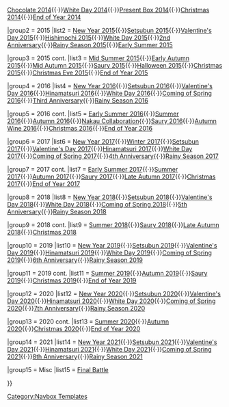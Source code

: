 {{Navbox
| name   = Template:Seasonal
| state = mw-collapsible 
| title = '''Seasonal'''
| basestyle  = background-color:#99CCFF;
| liststyle = padding-left:4px; padding:5px; 
| groupstyle =  padding:5px; 
| style      = background-color:#FFFFFF; border:1px solid #1A5B70; width:100%;
|group1 = 2013-2014
|list1 = [[Seasonal/Christmas_2013|Christmas 2013]]{{·}}[[Seasonal/Chocolate 2014|Chocolate 2014]]{{·}}[[Seasonal/White Day 2014|White Day 2014]]{{·}}[[Seasonal/Present Box 2014|Present Box 2014]]{{·}}[[Seasonal/Christmas 2014|Christmas 2014]]{{·}}[[Seasonal/End of Year 2014|End of Year 2014]]

|group2 = 2015 
|list2 = [[Seasonal/New Year 2015|New Year 2015]]{{·}}[[Seasonal/Setsubun 2015|Setsubun 2015]]{{·}}[[Seasonal/Valentine's Day 2015|Valentine's Day 2015]]{{·}}[[Seasonal/Hishimochi 2015|Hishimochi 2015]]{{·}}[[Seasonal/White Day 2015|White Day 2015]]{{·}}[[Seasonal/Second_Anniversary|2nd Anniversary]]{{·}}[[Seasonal/Rainy Season 2015|Rainy Season 2015]]{{·}}[[Seasonal/Early Summer Season Update|Early Summer 2015]]

|group3 = 2015 cont.
|list3 = [[Seasonal/Mid Summer Season Update|Mid Summer 2015]]{{·}}[[Seasonal/Early Autumn 2015 Seasonal Update|Early Autumn 2015]]{{·}}[[Seasonal/Mid Autumn 2015 Seasonal Update|Mid Autumn 2015]]{{·}}[[Seasonal/Saury 2015|Saury 2015]]{{·}}[[Seasonal/Halloween 2015|Halloween 2015]]{{·}}[[Seasonal/Christmas 2015|Christmas 2015]]{{·}}[[Seasonal/Christmas Eve 2015|Christmas Eve 2015]]{{·}}[[Seasonal/End of Year 2015|End of Year 2015]]

|group4 = 2016
|list4 = [[Seasonal/New Year 2016|New Year 2016]]{{·}}[[Seasonal/Setsubun 2016|Setsubun 2016]]{{·}}[[Seasonal/Valentine's Day 2016|Valentine's Day 2016]]{{·}}[[Seasonal/Hinamatsuri 2016|Hinamatsuri 2016]]{{·}}[[Seasonal/White Day 2016|White Day 2016]]{{·}}[[Seasonal/Coming of Spring 2016|Coming of Spring 2016]]{{·}}[[Seasonal/Third Anniversary|Third Anniversary]]{{·}}[[Seasonal/Rainy_Season_2016|Rainy Season 2016]]

|group5 = 2016 cont.
|list5 = [[Seasonal/Early_Summer_2016|Early Summer 2016]]{{·}}[[Seasonal/Summer_2016|Summer 2016]]{{·}}[[Seasonal/Autumn_2016|Autumn 2016]]{{·}}[[Seasonal/Nakau Collaboration|Nakau Collaboration]]{{·}}[[Seasonal/Saury 2016|Saury 2016]]{{·}}[[Seasonal/Autumn_Wine 2016|Autumn Wine 2016]]{{·}}[[Seasonal/Christmas 2016|Christmas 2016]]{{·}}[[Seasonal/End of Year 2016|End of Year 2016]]

|group6 = 2017
|list6 = [[Seasonal/New Year 2017|New Year 2017]]{{·}}[[Seasonal/Winter_2017|Winter 2017]]{{·}}[[Seasonal/Setsubun 2017|Setsubun 2017]]{{·}}[[Seasonal/Valentine's Day 2017|Valentine's Day 2017]]{{·}}[[Seasonal/Hinamatsuri 2017|Hinamatsuri 2017]]{{·}}[[Seasonal/White Day 2017|White Day 2017]]{{·}}[[Seasonal/Coming of Spring 2017|Coming of Spring 2017]]{{·}}[[Seasonal/Fourth_Anniversary|4th Anniversary]]{{·}}[[Seasonal/Rainy_Season_2017|Rainy Season 2017]]

|group7 = 2017 cont.
|list7 = [[Seasonal/Early_Summer_2017|Early Summer 2017]]{{·}}[[Seasonal/Summer_2017|Summer 2017]]{{·}}[[Seasonal/Autumn_2017|Autumn 2017]]{{·}}[[Seasonal/Saury 2017|Saury 2017]]{{·}}[[Seasonal/Late_Autumn_2017|Late Autumn 2017]]{{·}}[[Seasonal/Christmas 2017|Christmas 2017]]{{·}}[[Seasonal/End of Year 2017|End of Year 2017]]

|group8 = 2018
|list8 = [[Seasonal/New Year 2018|New Year 2018]]{{·}}[[Seasonal/Setsubun 2018|Setsubun 2018]]{{·}}[[Seasonal/Valentine%27s_Day_2018|Valentine's Day 2018]]{{·}}[[Seasonal/White Day 2018|White Day 2018]]{{·}}[[Seasonal/Coming of Spring 2018|Coming of Spring 2018]]{{·}}[[Seasonal/Fifth_Anniversary|5th Anniversary]]{{·}}[[Seasonal/Rainy_Season_2018|Rainy Season 2018]]

|group9 = 2018 cont.
|list9 = [[Seasonal/Summer_2018|Summer 2018]]{{·}}[[Seasonal/Saury 2018|Saury 2018]]{{·}}[[Seasonal/Late_Autumn_2018|Late Autumn 2018]]{{·}}[[Seasonal/Christmas 2018|Christmas 2018]]

|group10 = 2019
|list10 = [[Seasonal/New Year 2019|New Year 2019]]{{·}}[[Seasonal/Setsubun 2019|Setsubun 2019]]{{·}}[[Seasonal/Valentine%27s_Day_2019|Valentine's Day 2019]]{{·}}[[Seasonal/Hinamatsuri 2019|Hinamatsuri 2019]]{{·}}[[Seasonal/White Day 2019|White Day 2019]]{{·}}[[Seasonal/Coming of Spring 2019|Coming of Spring 2019]]{{·}}[[Seasonal/Sixth_Anniversary|6th Anniversary]]{{·}}[[Seasonal/Rainy_Season_2019|Rainy Season 2019]]

|group11 = 2019 cont.
|list11 = [[Seasonal/Summer_2019|Summer 2019]]{{·}}[[Seasonal/Autumn_2019|Autumn 2019]]{{·}}[[Seasonal/Saury 2019|Saury 2019]]{{·}}[[Seasonal/Christmas 2019|Christmas 2019]]{{·}}[[Seasonal/End of Year 2019|End of Year 2019]]

|group12 = 2020
|list12 = [[Seasonal/New Year 2020|New Year 2020]]{{·}}[[Seasonal/Setsubun 2020|Setsubun 2020]]{{·}}[[Seasonal/Valentine%27s_Day_2020|Valentine's Day 2020]]{{·}}[[Seasonal/Hinamatsuri 2020|Hinamatsuri 2020]]{{·}}[[Seasonal/White Day 2020|White Day 2020]]{{·}}[[Seasonal/Coming of Spring 2020|Coming of Spring 2020]]{{·}}[[Seasonal/Seventh_Anniversary|7th Anniversary]]{{·}}[[Seasonal/Rainy_Season_2020|Rainy Season 2020]]

|group13 = 2020 cont.
|list13 = [[Seasonal/Summer_2020|Summer 2020]]{{·}}[[Seasonal/Autumn_2020|Autumn 2020]]{{·}}[[Seasonal/Christmas 2020|Christmas 2020]]{{·}}[[Seasonal/End of Year 2020|End of Year 2020]]

|group14 = 2021
|list14 = [[Seasonal/New Year 2021|New Year 2021]]{{·}}[[Seasonal/Setsubun 2021|Setsubun 2021]]{{·}}[[Seasonal/Valentine%27s_Day_2021|Valentine's Day 2021]]{{·}}[[Seasonal/Hinamatsuri 2021|Hinamatsuri 2021]]{{·}}[[Seasonal/White Day 2021|White Day 2021]]{{·}}[[Seasonal/Coming of Spring 2021|Coming of Spring 2021]]{{·}}[[Seasonal/Eighth_Anniversary|8th Anniversary]]{{·}}[[Seasonal/Rainy_Season_2021|Rainy Season 2021]]

|group15 = Misc
|list15 = [[Seasonal/Final_Battle|Final Battle]]

}} 
[[Category:Seasonal|{{SUBPAGENAME}}]]
<noinclude>{{documentation}}[[Category:Navbox Templates]]</noinclude>